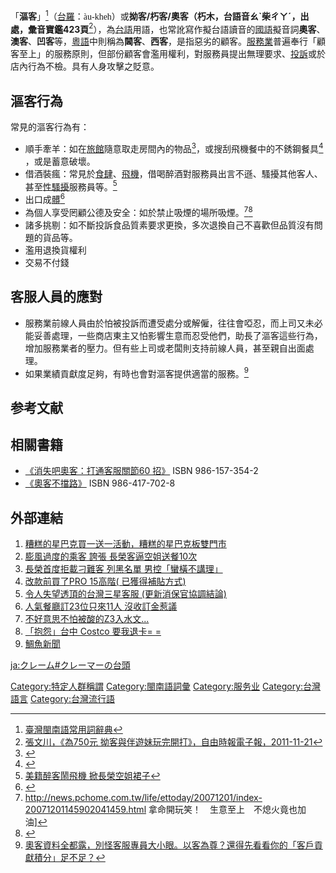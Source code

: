 {{Infobox Hokkien name
| title      = 漚客
| hanji      = 漚客
| poj        = Àu-kheh
| hanlo      = 
| tl         = Àu-kheh
| bp         = 
| hokkienipa = 
| context    = 
| image      = 
| caption    = 
}}
「'''漚客'''」<ref name="辭典">[http://twblg.dict.edu.tw/holodict_new/result_detail.jsp?n_no=10655&curpage=1&sample=%E6%BC%9A%E5%AE%A2&radiobutton=1&querytarget=1&limit=20&pagenum=1&rowcount=1 臺灣閩南語常用詞辭典]</ref>（[[台羅|台羅]]：<font face="Lucida Sans Unicode">àu-kheh</font>）或'''拗客/朽客/奧客（朽木，台語音ㄠˋ柴ㄔㄚˊ，出處，彙音寶鑑423頁'''<ref>[http://www.libertytimes.com.tw/2011/new/nov/21/today-so2.htm 張文川，《為750元 拗客與伴遊妹玩完開打》，自由時報電子報，2011-11-21]</ref>），為[[台語|台語]]用語，也常訛寫作擬台語讀音的[[現代標準漢語|國語]]擬音詞'''奧客'''、'''澳客'''、'''凹客'''等，[[粵語|粵語]]中則稱為'''閪客'''、'''西客'''，是指惡劣的顧客。[[服務業|服務業]]普遍奉行「顧客至上」的服務原則，但部份顧客會濫用權利，對服務員提出無理要求、[[投訴|投訴]]或於店內行為不檢。具有人身攻擊之貶意。

==漚客行為==
常見的漚客行為有：

* 順手牽羊：如在[[旅館|旅館]]隨意取走房間內的物品<ref>{{cite news|author=蔡淑媛|title=奧客入住 什麼都偷 汽車旅館損失慘重|url=http://www.libertytimes.com.tw/2007/new/dec/4/today-center7.htm|accessdate=2013-08-29|newspaper=自由時報|date=2007-12-04}}</ref>，或搜刮飛機餐中的不銹鋼餐具<ref>{{cite news|title=30名陸客搜刮機上刀叉　嗆空姐「別把我當鄉下人」|url=http://www.ettoday.net/news/20130828/262588.htm|accessdate=2013-08-29|newspaper=ettoday|date=2013-08-28}}</ref> ，或是蓄意破壞。
* 借酒裝瘋：常見於[[食肆|食肆]]、[[飛機|飛機]]，借喝醉酒對服務員出言不遜、騷擾其他客人、甚至[[性騷擾|性騷擾]]服務員等。<ref>[http://udn.com/NEWS/LIFE/LIF1/4123747.shtml 美籍醉客鬧飛機 掀長榮空姐裙子]</ref>
* 出口成[[髒話|髒]]<ref>{{cite news|author=王錦義|title=運將幫提重物 老外爆粗口辱罵|url=http://www.libertytimes.com.tw/2007/new/dec/2/today-north11.htm|accessdate=2013-08-29|newspaper=自由時報|date=2007-12-02}}</ref>
* 為個人享受罔顧公德及安全：如於禁止吸煙的場所吸煙。<ref>http://news.pchome.com.tw/life/ettoday/20071201/index-20071201145902041459.html 拿命開玩笑！　生意至上　不熄火竟也加油]</ref><ref>{{Cite web |url=http://news.msn.com.tw/news505008.aspx |title=首例！ 奧客機上抽菸 遭機長趕下機 |access-date=2007-12-11 |archive-url=https://web.archive.org/web/20071212105445/http://news.msn.com.tw/news505008.aspx |archive-date=2007-12-12 |dead-url=yes }}</ref>
* 諸多挑剔：如不斷投訴食品質素要求更換，多次退換自己不喜歡但品質沒有問題的貨品等。
* 濫用退換貨權利
* 交易不付錢

==客服人員的應對==
* 服務業前線人員由於怕被投訴而遭受處分或解僱，往往會啞忍，而上司又未必能妥善處理，一些商店東主又怕影響生意而忍受他們，助長了漚客這些行為，增加服務業者的壓力。但有些上司或老闆則支持前線人員，甚至親自出面處理。
* 如果業績貢獻度足夠，有時也會對漚客提供適當的服務。<ref>[http://www.digitimes.com.tw/n/article.asp?id=0000075604_A6O6O95DG71GYM832B6TQ 奧客資料全都露，別怪客服專員大小眼。以客為尊？還得先看看你的「客戶貢獻積分」足不足？]</ref>

==参考文献==
<div class='references-small'>
<references/>
</div>

==相關書籍==
* [http://www.sanmin.com.tw/page-product.asp?pf_id=000502192 《消失吧奧客：打通客服關節60 招》] ISBN 986-157-354-2
* [http://www.sanmin.com.tw/page-product.asp?pf_id=000477535 《奧客不擋路》] ISBN 986-417-702-8

==外部連結==
#[http://www.mobile01.com/topicdetail.php?f=37&t=1667893&p=1 糟糕的星巴克買一送一活動，糟糕的星巴克板雙門市]
#[http://tw.myblog.yahoo.com/jw!L8MkcGuGBxnoVDkLx0RDFZgkgwBU/article?mid=4263&sc=1 膨風過度的乘客 誇張 長榮客逼空姐送餐10次]{{dead link|date=2018年3月 |bot=InternetArchiveBot |fix-attempted=yes }}
#[https://web.archive.org/web/20110930141231/http://tw.nextmedia.com/applenews/article/art_id/33659334/IssueID/20110910 長榮首度拒載刁難客 列黑名單 男控「蠻橫不講理」]
#[http://www.mobile01.com/topicdetail.php?f=481&t=2414996&p=1 改款前買了PRO 15高階( 已獲得補貼方式)]
#[http://www.pcdvd.com.tw/showthread.php?t=1020556 令人失望透頂的台灣三星客服 (更新消保官協調結論)]
#[http://www.chinatimes.com/realtimenews/20140228004024-260405 人氣餐廳訂23位只來11人 沒收訂金惹議]{{dead link|date=2018年3月 |bot=InternetArchiveBot |fix-attempted=yes }}
#[http://www.mobile01.com/topicdetail.php?f=569&t=4272769&p=1 不好意思不怕被酸的Z3入水文...]
#[https://disp.cc/b/733-7p4u 「抱怨」台中 Costco 要我退卡= =]
#[https://www.facebook.com/SnapperFish.News/ 鯛魚新聞]

[[Category:特定人群稱謂|Category:特定人群稱謂]]
[[Category:閩南語詞彙|Category:閩南語詞彙]]
[[Category:服务业|Category:服务业]]
[[Category:台灣語言|Category:台灣語言]]
[[Category:台灣流行語|Category:台灣流行語]]

[[ja:クレーム#クレーマーの台頭|ja:クレーム#クレーマーの台頭]]